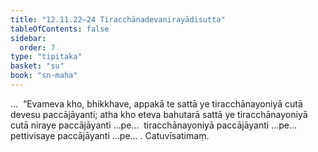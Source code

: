```yaml
---
title: "12.11.22–24 Tiracchānadevanirayādisutta"
tableOfContents: false
sidebar:
  order: 7
type: "tipitaka"
basket: "su"
book: "sn-maha"
---
```



<DynamicBreadcrumb />

<Division number="1193–1195" book="sn-maha" bookNo="14">

<Paragraph number="2539" book="sn-maha">
…  “Evameva kho, bhikkhave, appakā te sattā ye tiracchānayoniyā cutā devesu paccājāyanti; atha kho eteva bahutarā sattā ye tiracchānayoniyā cutā niraye paccājāyanti …pe…  tiracchānayoniyā paccājāyanti …pe…  pettivisaye paccājāyanti …pe… .

</Paragraph>
</Division>

<Paragraph number="2540" type="center" book="sn-maha">
Catuvīsatimaṃ.
</Paragraph>